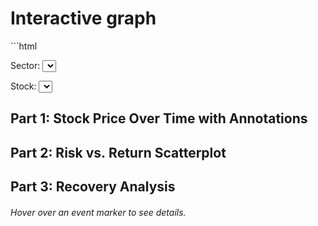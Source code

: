 # Interactive graph

```html
<!-- Dropdowns for Sector and Stock Selection -->
<div id="controls" style="margin-bottom:20px;">
  <label for="sector-select">Sector:</label>
  <select id="sector-select"></select>

  <label for="stock-select">Stock:</label>
  <select id="stock-select"></select>
</div>

<!-- Part 1: Line Chart with Event Annotations -->
<h2>Part 1: Stock Price Over Time with Annotations</h2>
<div id="line-chart"></div>

<!-- Part 2: Risk vs. Return Scatterplot -->
<h2>Part 2: Risk vs. Return Scatterplot</h2>
<div id="scatterplot"></div>

<!-- Part 3: Recovery Analysis -->
<h2>Part 3: Recovery Analysis</h2>
<div id="recovery-analysis"></div>
<div id="event-details" style="margin-top:20px; font-style:italic;">Hover over an event marker to see details.</div>

<script src="https://cdn.jsdelivr.net/npm/d3@7"></script>
<script src="scripts/myscript.js"></script>